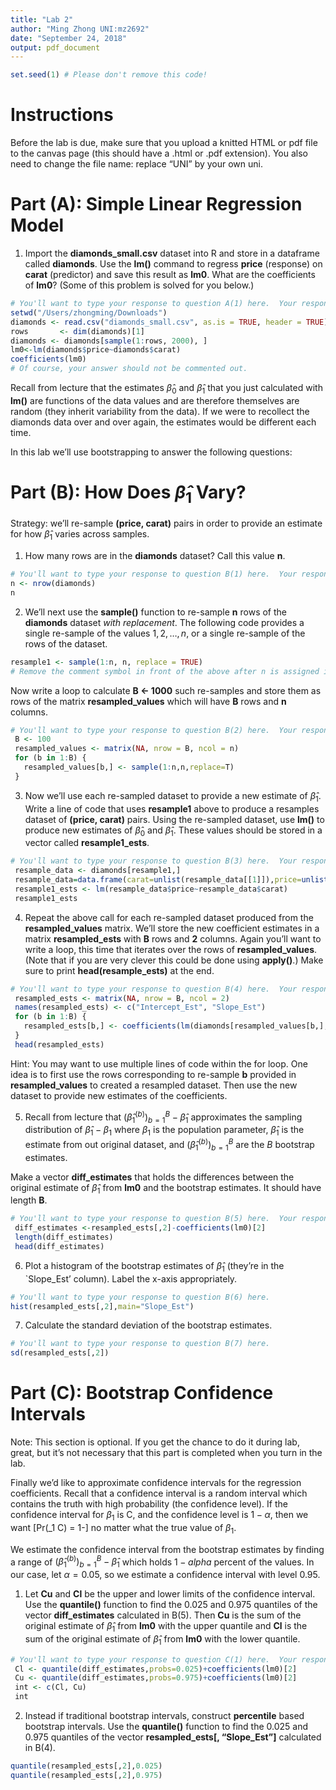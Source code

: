 ```yaml
---
title: "Lab 2"
author: "Ming Zhong UNI:mz2692"
date: "September 24, 2018"
output: pdf_document
---
```


```r
set.seed(1) # Please don't remove this code!
```

# Instructions 
Before the lab is due, make sure that you upload a knitted HTML or pdf file to the canvas page (this should have a .html or .pdf extension).  You also need to change the file name: replace "UNI" by your own uni.

# Part (A): Simple Linear Regression Model

1) Import the **diamonds_small.csv** dataset into R and store in a dataframe called **diamonds**.  Use the **lm()** command to regress **price** (response) on **carat** (predictor) and save this result as **lm0**.  What are the coefficients of **lm0**? (Some of this problem is solved for you below.)

```r
# You'll want to type your response to question A(1) here.  Your response should look like:
setwd("/Users/zhongming/Downloads")
diamonds <- read.csv("diamonds_small.csv", as.is = TRUE, header = TRUE)
rows       <- dim(diamonds)[1]
diamonds <- diamonds[sample(1:rows, 2000), ]
lm0<-lm(diamonds$price~diamonds$carat)
coefficients(lm0)
# Of course, your answer should not be commented out.
```

Recall from lecture that the estimates $\hat{\beta}_0$ and $\hat{\beta}_1$ that you just calculated with **lm()** are functions of the data values and are therefore themselves are random (they inherit variability from the data).  If we were to recollect the diamonds data over and over again, the estimates would be different each time.


In this lab we'll use bootstrapping to answer the following questions:
\begin{enumerate}
\item \textbf{``How much does $\hat{\beta}_1$ vary from one replication of the experiment to the other?"}
\item \textbf{``What are all the values of $\beta_1$ that would have produced this data with high probability?"}
\end{enumerate}

# Part (B): How Does $\hat{\beta}_1$ Vary?

Strategy:  we'll re-sample **(price, carat)** pairs in order to provide an estimate for how $\hat{\beta}_1$ varies across samples.

1) How many rows are in the **diamonds** dataset?  Call this value **n**.

```r
# You'll want to type your response to question B(1) here.  Your response should look like:
n <- nrow(diamonds)
n
```

2) We'll next use the **sample()** function to re-sample **n** rows of the **diamonds** dataset *with replacement*.  The following code provides a single re-sample of the values $1, 2, \ldots, n$, or a single re-sample of the rows of the dataset.

```r
resample1 <- sample(1:n, n, replace = TRUE)
# Remove the comment symbol in front of the above after n is assigned in B(1)
```

Now write a loop to calculate **B <- 1000** such re-samples and store them as rows of the matrix **resampled_values** which will have **B** rows and **n** columns.

```r
# You'll want to type your response to question B(2) here.  Your response should look like:
 B <- 100
 resampled_values <- matrix(NA, nrow = B, ncol = n)
 for (b in 1:B) {
   resampled_values[b,] <- sample(1:n,n,replace=T) 
 }
```

3) Now we'll use each re-sampled dataset to provide a new estimate of $\hat{\beta}_1$.  Write a line of code that uses **resample1** above to produce a resamples dataset of **(price, carat)** pairs.  Using the re-sampled dataset, use **lm()** to produce new estimates of $\hat{\beta}_0$ and $\hat{\beta}_1$.  These values should be stored in a vector called **resample1_ests**.

```r
# You'll want to type your response to question B(3) here.  Your response should look like:
 resample_data <- diamonds[resample1,]
 resample_data=data.frame(carat=unlist(resample_data[[1]]),price=unlist(resample_data[[2]]))
 resample1_ests <- lm(resample_data$price~resample_data$carat)
 resample1_ests
```

4) Repeat the above call for each re-sampled dataset produced from the **resampled_values** matrix.  We'll store the new coefficient estimates in a matrix **resampled_ests** with **B** rows and **2** columns.  Again you'll want to write a loop, this time that iterates over the rows of **resampled_values**.  (Note that if you are very clever this could be done using **apply()**.)  Make sure to print **head(resample_ests)** at the end.

```r
# You'll want to type your response to question B(4) here.  Your response should look like:
 resampled_ests <- matrix(NA, nrow = B, ncol = 2)
 names(resampled_ests) <- c("Intercept_Est", "Slope_Est")
 for (b in 1:B) {
   resampled_ests[b,] <- coefficients(lm(diamonds[resampled_values[b,],]$price~diamonds[resampled_values[b,],]$carat))
 }
 head(resampled_ests)
```

Hint: You may want to use multiple lines of code within the for loop.  One idea is to first use the rows corresponding to re-sample **b** provided in **resampled_values** to created a resampled dataset.  Then use the new dataset to provide new estimates of the coefficients.

5) Recall from lecture that $(\hat{\beta}_1^{(b)})_{b=1}^B - \hat{\beta}_1$ approximates the sampling distribution of $\hat{\beta}_1 - \beta_1$ where $\beta_1$ is the population parameter, $\hat{\beta}_1$ is the estimate from out original dataset, and $(\hat{\beta}_1^{(b)})_{b=1}^B$ are the $B$ bootstrap estimates.  

Make a vector **diff_estimates** that holds the differences between the original estimate of $\hat{\beta}_1$ from **lm0** and the bootstrap estimates.  It should have length **B**.

```r
# You'll want to type your response to question B(5) here.  Your response should look like:
 diff_estimates <-resampled_ests[,2]-coefficients(lm0)[2]
 length(diff_estimates)
 head(diff_estimates)
```

6) Plot a histogram of the bootstrap estimates of $\hat{\beta}_1$ (they're in the `Slope_Est' column).  Label the x-axis appropriately.

```r
# You'll want to type your response to question B(6) here.
hist(resampled_ests[,2],main="Slope_Est")
```

7) Calculate the standard deviation of the bootstrap estimates.

```r
# You'll want to type your response to question B(7) here.
sd(resampled_ests[,2])
```

# Part (C): Bootstrap Confidence Intervals

Note: This section is optional.  If you get the chance to do it during lab, great, but it's not necessary that this part is completed when you turn in the lab.

Finally we'd like to approximate confidence intervals for the regression coefficients.  Recall that a confidence interval is a random interval which contains the truth with high
probability (the confidence level). If the confidence interval for $\beta_1$ is C, and the confidence level is $1-\alpha$, then we want 
\[Pr(\beta_1 \in C) = 1-\alpha\]
no matter what the true value of $\beta_1$. 

We estimate the confidence interval from the bootstrap estimates by finding a range of $(\hat{\beta}_1^{(b)})_{b=1}^B - \hat{\beta}_1$ which holds $1-alpha$ percent of the values.  In our case, let $\alpha = 0.05$, so we estimate a confidence interval with level $0.95$.

(1) Let **Cu** and **Cl** be the upper and lower limits of the confidence interval.  Use the **quantile()** function to find the $0.025$ and $0.975$ quantiles of the vector **diff_estimates** calculated in B(5).  Then **Cu** is the sum of the original estimate of $\hat{\beta}_1$ from **lm0** with the upper quantile and **Cl** is the sum of the original estimate of $\hat{\beta}_1$ from **lm0** with the lower quantile.

```r
# You'll want to type your response to question C(1) here.  Your response should look like:
 Cl <- quantile(diff_estimates,probs=0.025)+coefficients(lm0)[2]
 Cu <- quantile(diff_estimates,probs=0.975)+coefficients(lm0)[2]
 int <- c(Cl, Cu)
 int
```

(2) Instead if traditional  bootstrap intervals, construct **percentile** based bootstrap intervals.  Use the **quantile()** function to find the $0.025$ and $0.975$ quantiles of the vector **resampled_ests[, "Slope_Est"]** calculated in B(4). 
```r
quantile(resampled_ests[,2],0.025)
quantile(resampled_ests[,2],0.975)
```

